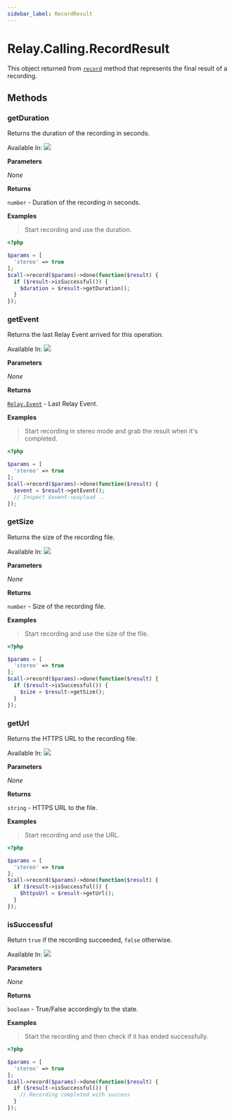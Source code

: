 ```yaml
---
sidebar_label: RecordResult
---
```


# Relay.Calling.RecordResult

This object returned from [`record`](php/reference/relay_calling/call.mdx#record) method that represents the final result of a recording.

## Methods

<div class="method-definitions"></div>

### getDuration

Returns the duration of the recording in seconds.

Available In: <img class="method-available-tag" src="https://img.shields.io/badge/-v2.0+-brightgreen.svg" />

**Parameters**

_None_

**Returns**

`number` - Duration of the recording in seconds.

**Examples**

> Start recording and use the duration.

```php
<?php

$params = [
  'stereo' => true
];
$call->record($params)->done(function($result) {
  if ($result->isSuccessful()) {
    $duration = $result->getDuration();
  }
});
```

### getEvent

Returns the last Relay Event arrived for this operation.

Available In: <img class="method-available-tag" src="https://img.shields.io/badge/-v2.0+-brightgreen.svg" />

**Parameters**

_None_

**Returns**

[`Relay.Event`](php/reference/relay_event.mdx) - Last Relay Event.

**Examples**

> Start recording in stereo mode and grab the result when it's completed.

```php
<?php

$params = [
  'stereo' => true
];
$call->record($params)->done(function($result) {
  $event = $result->getEvent();
  // Inspect $event->payload ..
});
```

### getSize

Returns the size of the recording file.

Available In: <img class="method-available-tag" src="https://img.shields.io/badge/-v2.0+-brightgreen.svg" />

**Parameters**

_None_

**Returns**

`number` - Size of the recording file.

**Examples**

> Start recording and use the size of the file.

```php
<?php

$params = [
  'stereo' => true
];
$call->record($params)->done(function($result) {
  if ($result->isSuccessful()) {
    $size = $result->getSize();
  }
});
```

### getUrl

Returns the HTTPS URL to the recording file.

Available In: <img class="method-available-tag" src="https://img.shields.io/badge/-v2.0+-brightgreen.svg" />

**Parameters**

_None_

**Returns**

`string` - HTTPS URL to the file.

**Examples**

> Start recording and use the URL.

```php
<?php

$params = [
  'stereo' => true
];
$call->record($params)->done(function($result) {
  if ($result->isSuccessful()) {
    $httpsUrl = $result->getUrl();
  }
});
```

### isSuccessful

Return `true` if the recording succeeded, `false` otherwise.

Available In: <img class="method-available-tag" src="https://img.shields.io/badge/-v2.0+-brightgreen.svg" />

**Parameters**

_None_

**Returns**

`boolean` - True/False accordingly to the state.

**Examples**

> Start the recording and then check if it has ended successfully.

```php
<?php

$params = [
  'stereo' => true
];
$call->record($params)->done(function($result) {
  if ($result->isSuccessful()) {
    // Recording completed with success
  }
});
```
